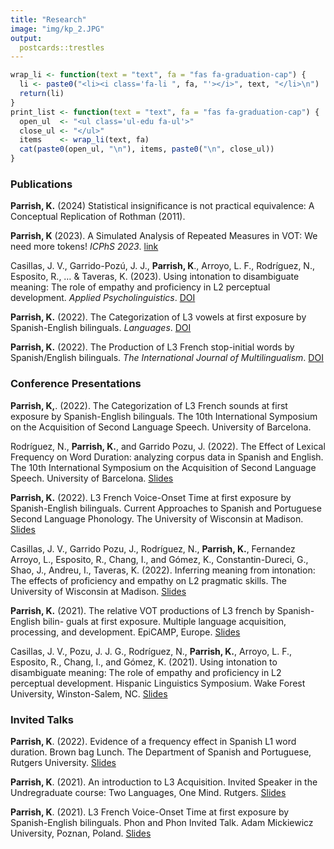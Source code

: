 ```yaml
---
title: "Research"
image: "img/kp_2.JPG"
output:
  postcards::trestles
---
```


```r
wrap_li <- function(text = "text", fa = "fas fa-graduation-cap") {
  li <- paste0("<li><i class='fa-li ", fa, "'></i>", text, "</li>\n")
  return(li)
}
print_list <- function(text = "text", fa = "fas fa-graduation-cap") {
  open_ul  <- "<ul class='ul-edu fa-ul'>"
  close_ul <- "</ul>"
  items    <- wrap_li(text, fa)
  cat(paste0(open_ul, "\n"), items, paste0("\n", close_ul))
}
```

### Publications

**Parrish, K.** (2024) Statistical insignificance is not practical equivalence: A Conceptual Replication of Rothman (2011).

**Parrish, K** (2023). A Simulated Analysis of Repeated Measures in VOT: We need more tokens! *ICPhS 2023*. [link](https://guarant.cz/icphs2023/900.pdf)

Casillas, J. V., Garrido-Pozú, J. J., **Parrish, K**., Arroyo, L. F., Rodríguez, N., Esposito, R., ... & Taveras, K. (2023). Using intonation to disambiguate meaning: The role of empathy and proficiency in L2 perceptual development. *Applied Psycholinguistics*. [DOI](https://doi.org/10.1017/S0142716423000310)

**Parrish, K.** (2022). The Categorization of L3 vowels at first exposure by Spanish-English bilinguals. *Languages*. [DOI](https://doi.org/10.3390/languages7030226)

**Parrish, K.** (2022). The Production of L3 French stop-initial words by Spanish/English bilinguals. *The International Journal of Multilingualism*. [DOI](https://doi.org/10.1080/14790718.2022.2060234)


### Conference Presentations

**Parrish, K,**. (2022). The Categorization of L3 French sounds at first exposure by Spanish-English bilinguals. The 10th International Symposium on the Acquisition of Second Language Speech. University of Barcelona. 

Rodríguez, N., **Parrish, K.**, and Garrido Pozu, J. (2022). The Effect of Lexical Frequency on Word Duration: analyzing corpus data in Spanish and English. The 10th International Symposium on the Acquisition of Second Language Speech. University of Barcelona. [Slides](https://kparrish92.github.io/frequency_duration_spmonolinguals/slides/new_sounds.html#1)

**Parrish, K.** (2022). L3 French Voice-Onset Time at first exposure by Spanish-English bilinguals. Current Approaches to Spanish and Portuguese Second Language Phonology. The University of Wisconsin at Madison. [Slides](https://kparrish92.github.io/l3_production_study/slides/casp.html#1)

Casillas, J. V., Garrido Pozu, J., Rodríguez, N., **Parrish, K.**, Fernandez Arroyo, L., Esposito, R., Chang, I., and Gómez, K., Constantin-Dureci, G., Shao, J., Andreu, I.,  Taveras, K. (2022). Inferring meaning from intonation: The effects of proficiency and empathy on L2 pragmatic skills. The University of Wisconsin at Madison. [Slides](https://www.rap-group.jvcasillas.com/empathy_intonation_perc/docs/slides/caspslap_2022/#1)

**Parrish, K.** (2021). The relative VOT productions of L3 french by Spanish-English bilin- guals at first exposure. Multiple language acquisition, processing, and development. EpiCAMP, Europe. [Slides](https://kparrish92.github.io/l3_production_study/slides/epicamp#1)

Casillas, J. V., Pozu, J. J. G., Rodríguez, N., **Parrish, K.**, Arroyo, L. F., Esposito, R., Chang, I., and Gómez, K. (2021). Using intonation to disambiguate meaning: The role of empathy and proficiency in L2 perceptual development. Hispanic Linguistics Symposium. Wake Forest University, Winston-Salem, NC.
[Slides](https://www.rap-group.jvcasillas.com/empathy_intonation_perc/docs/slides/hls_2021/index.html#1)

### Invited Talks

**Parrish, K**. (2022). Evidence of a frequency effect in Spanish L1 word duration. Brown bag Lunch. The Department of Spanish and Portuguese, Rutgers University. [Slides](https://kparrish92.github.io/frequency_duration_spmonolinguals/slides/index.html#1)

**Parrish, K**. (2021). An introduction to L3 Acquisition. Invited Speaker in the Undregraduate course: Two Languages, One Mind. Rutgers. [Slides](https://kparrish92.github.io/l3_production_study/talk_slides.html#1)

**Parrish, K**. (2021). L3 French Voice-Onset Time at first exposure by Spanish-English bilinguals. Phon and Phon Invited Talk. Adam Mickiewicz University, Poznan, Poland. [Slides](https://kparrish92.github.io/l3_production_study/slides/index.html#1)

\endgroup
